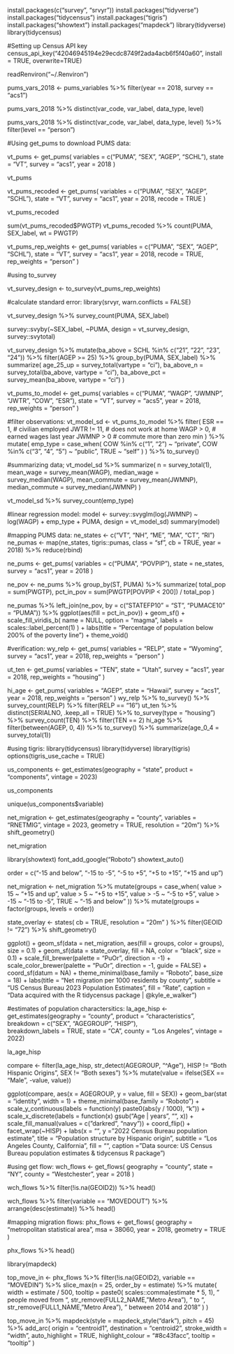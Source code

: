 install.packages(c("survey", "srvyr"))
install.packages("tidyverse")
install.packages("tidycensus")
install.packages("tigris")
install.packages("showtext")
install.packages("mapdeck")
library(tidyverse)
library(tidycensus)

#Setting up Census API key
census_api_key("42046945194e29ecdc8749f2ada4acb6f5f40a60", install = TRUE, overwrite=TRUE)

readRenviron("~/.Renviron")

pums_vars_2018 <- pums_variables %>% 
  filter(year == 2018, survey == "acs1")
  
  pums_vars_2018 %>% 
  distinct(var_code, var_label, data_type, level)
  
  
  pums_vars_2018 %>% 
  distinct(var_code, var_label, data_type, level) %>% 
  filter(level == "person")
  
#Using get_pums to download PUMS data: 

vt_pums <- get_pums(
  variables = c("PUMA", "SEX", "AGEP", "SCHL"),
  state = "VT",
  survey = "acs1",
  year = 2018
  )
  
  vt_pums
  
  
  
  vt_pums_recoded <- get_pums(
  variables = c("PUMA", "SEX", "AGEP", "SCHL"),
  state = "VT",
  survey = "acs1",
  year = 2018,
  recode = TRUE
  )
  
  vt_pums_recoded
  
  sum(vt_pums_recoded$PWGTP)
  vt_pums_recoded %>% 
  count(PUMA, SEX_label, wt = PWGTP)
  
  
  vt_pums_rep_weights <- get_pums(
  variables = c("PUMA", "SEX", "AGEP", "SCHL"),
  state = "VT",
  survey = "acs1",
  year = 2018,
  recode = TRUE,
  rep_weights = "person"
  )
  
#using to_survey 

  vt_survey_design <- to_survey(vt_pums_rep_weights)
  
  
#calculate standard error: 
library(srvyr, warn.conflicts = FALSE)

vt_survey_design %>% 
  survey_count(PUMA, SEX_label)
  
  
  survey::svyby(~SEX_label, ~PUMA, design = vt_survey_design, survey::svytotal)
  
  
  vt_survey_design %>% 
  mutate(ba_above = SCHL %in% c("21", "22", "23", "24")) %>% 
  filter(AGEP >= 25) %>% 
  group_by(PUMA, SEX_label) %>% 
  summarize(
    age_25_up = survey_total(vartype = "ci"),
    ba_above_n = survey_total(ba_above, vartype = "ci"),
    ba_above_pct = survey_mean(ba_above, vartype = "ci")
    )
    
    
vt_pums_to_model <- get_pums(
  variables = c("PUMA", "WAGP", "JWMNP", "JWTR", "COW", "ESR"),
  state = "VT",
  survey = "acs5",
  year = 2018,
  rep_weights = "person"
  )
  
#filter observations: 
vt_model_sd <- vt_pums_to_model %>% 
  filter(
    ESR == 1,   # civilian employed
    JWTR != 11, # does not work at home
    WAGP > 0,   # earned wages last year
    JWMNP > 0   # commute more than zero min
    ) %>%
  mutate(
    emp_type = case_when(
      COW %in% c("1", "2")      ~ "private",
      COW %in% c("3", "4", "5") ~ "public",
      TRUE                      ~ "self"
      )
    ) %>%
  to_survey()
  
#summarizing data; 
vt_model_sd %>% 
  summarize(
    n              = survey_total(1),
    mean_wage      = survey_mean(WAGP),
    median_wage    = survey_median(WAGP),
    mean_commute   = survey_mean(JWMNP),
    median_commute = survey_median(JWMNP)
    )
    
vt_model_sd %>% 
  survey_count(emp_type)
  
#linear regression model: 
model <- survey::svyglm(log(JWMNP) ~ log(WAGP) + emp_type + PUMA, design = vt_model_sd)
summary(model)


#mapping PUMS data: 
ne_states <- c("VT", "NH", "ME", "MA", "CT", "RI")
ne_pumas <- map(ne_states, tigris::pumas, class = "sf", cb = TRUE, year = 2018) %>% 
  reduce(rbind)

ne_pums <- get_pums(
  variables = c("PUMA", "POVPIP"),
  state = ne_states,
  survey = "acs1",
  year = 2018
  )

ne_pov <- ne_pums %>%
  group_by(ST, PUMA) %>%
  summarize(
    total_pop = sum(PWGTP),
    pct_in_pov = sum(PWGTP[POVPIP < 200]) / total_pop
  )
  

ne_pumas %>%
  left_join(ne_pov, by = c("STATEFP10" = "ST", "PUMACE10" = "PUMA")) %>%
  ggplot(aes(fill = pct_in_pov)) +
  geom_sf() +
  scale_fill_viridis_b(
    name = NULL,
    option = "magma",
    labels = scales::label_percent(1)
    ) +
  labs(title = "Percentage of population below 200% of the poverty line") +
  theme_void()
  
  
#verification: 
wy_relp <- get_pums(
  variables = "RELP",
  state = "Wyoming",
  survey = "acs1",
  year = 2018,
  rep_weights = "person"
)

ut_ten <- get_pums(
  variables = "TEN",
  state = "Utah",
  survey = "acs1",
  year = 2018,
  rep_weights = "housing"
)

hi_age <- get_pums(
  variables = "AGEP",
  state = "Hawaii",
  survey = "acs1",
  year = 2018,
  rep_weights = "person"
)
wy_relp %>% 
  to_survey() %>% 
  survey_count(RELP) %>% 
  filter(RELP == "16")
  ut_ten %>% 
  distinct(SERIALNO, .keep_all = TRUE) %>%
  to_survey(type = "housing") %>% 
  survey_count(TEN) %>% 
  filter(TEN == 2)
  hi_age %>% 
  filter(between(AGEP, 0, 4)) %>% 
  to_survey() %>% 
  summarize(age_0_4 = survey_total(1))
  
  
#using tigris: 
library(tidycensus)
library(tidyverse)
library(tigris)
options(tigris_use_cache = TRUE)

us_components <- get_estimates(geography = "state", product = "components", vintage = 2023)

us_components

unique(us_components$variable)

net_migration <- get_estimates(geography = "county",
                               variables = "RNETMIG",
                               vintage = 2023,
                               geometry = TRUE,
                               resolution = "20m") %>%
  shift_geometry()

net_migration


library(showtext)
font_add_google("Roboto")
showtext_auto()

order = c("-15 and below", "-15 to -5", "-5 to +5", "+5 to +15", "+15 and up")

net_migration <- net_migration %>%
  mutate(groups = case_when(
    value > 15 ~ "+15 and up",
    value > 5 ~ "+5 to +15",
    value > -5 ~ "-5 to +5",
    value > -15 ~ "-15 to -5",
    TRUE ~ "-15 and below"
  )) %>%
  mutate(groups = factor(groups, levels = order))

state_overlay <- states(
  cb = TRUE,
  resolution = "20m"
) %>%
  filter(GEOID != "72") %>%
  shift_geometry()

ggplot() +
  geom_sf(data = net_migration, aes(fill = groups, color = groups), size = 0.1) +
  geom_sf(data = state_overlay, fill = NA, color = "black", size = 0.1) +
  scale_fill_brewer(palette = "PuOr", direction = -1) +
  scale_color_brewer(palette = "PuOr", direction = -1, guide = FALSE) +
  coord_sf(datum = NA) +
  theme_minimal(base_family = "Roboto", base_size = 18) +
  labs(title = "Net migration per 1000 residents by county",
       subtitle = "US Census Bureau 2023 Population Estimates",
       fill = "Rate",
       caption = "Data acquired with the R tidycensus package | @kyle_e_walker")
       
       
#estimates of population charactersitics: 
la_age_hisp <- get_estimates(geography = "county", 
                             product = "characteristics", 
                             breakdown = c("SEX", "AGEGROUP", "HISP"),  
                             breakdown_labels = TRUE, 
                             state = "CA", 
                             county = "Los Angeles",
                             vintage = 2022)

la_age_hisp


compare <- filter(la_age_hisp, str_detect(AGEGROUP, "^Age"), 
                  HISP != "Both Hispanic Origins", 
                  SEX != "Both sexes") %>%
  mutate(value = ifelse(SEX == "Male", -value, value))

ggplot(compare, aes(x = AGEGROUP, y = value, fill = SEX)) + 
  geom_bar(stat = "identity", width = 1) + 
  theme_minimal(base_family = "Roboto") + 
  scale_y_continuous(labels = function(y) paste0(abs(y / 1000), "k")) + 
  scale_x_discrete(labels = function(x) gsub("Age | years", "", x)) + 
  scale_fill_manual(values = c("darkred", "navy")) + 
  coord_flip() + 
  facet_wrap(~HISP) + 
  labs(x = "", 
       y = "2022 Census Bureau population estimate", 
       title = "Population structure by Hispanic origin", 
       subtitle = "Los Angeles County, California", 
       fill = "", 
       caption = "Data source: US Census Bureau population estimates & tidycensus R package")
       
       
#using get flow: 
wch_flows <- get_flows(
  geography = "county",
  state = "NY",
  county = "Westchester",
  year = 2018
  )

wch_flows %>% 
  filter(!is.na(GEOID2)) %>% 
  head()
  
  wch_flows %>% 
  filter(variable == "MOVEDOUT") %>% 
  arrange(desc(estimate)) %>% 
  head()
  
  
#mapping migration flows: 
phx_flows <- get_flows(
  geography = "metropolitan statistical area",
  msa = 38060,
  year = 2018,
  geometry = TRUE
  )

phx_flows %>% 
  head()
  
library(mapdeck)

top_move_in <- phx_flows %>% 
  filter(!is.na(GEOID2), variable == "MOVEDIN") %>% 
  slice_max(n = 25, order_by = estimate) %>% 
  mutate(
    width = estimate / 500,
    tooltip = paste0(
      scales::comma(estimate * 5, 1),
      " people moved from ", str_remove(FULL2_NAME, "Metro Area"),
      " to ", str_remove(FULL1_NAME, "Metro Area"), " between 2014 and 2018"
      )
    )

top_move_in %>% 
  mapdeck(style = mapdeck_style("dark"), pitch = 45) %>% 
  add_arc(
    origin = "centroid1",
    destination = "centroid2",
    stroke_width = "width",
    auto_highlight = TRUE,
    highlight_colour = "#8c43facc",
    tooltip = "tooltip"
  )